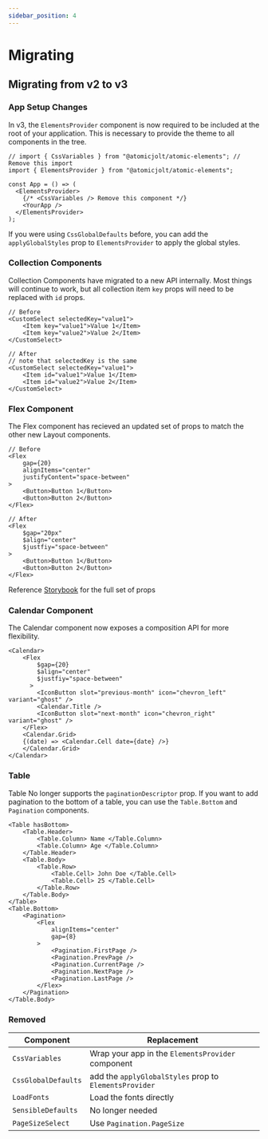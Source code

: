 ```yaml
---
sidebar_position: 4
---
```


# Migrating

## Migrating from v2 to v3

### App Setup Changes

In v3, the `ElementsProvider` component is now required to be included at the root of your application. This is necessary to provide the theme to all components in the tree.

```tsx
// import { CssVariables } from "@atomicjolt/atomic-elements"; // Remove this import
import { ElementsProvider } from "@atomicjolt/atomic-elements";

const App = () => (
  <ElementsProvider>
    {/* <CssVariables /> Remove this component */}
    <YourApp />
  </ElementsProvider>
);
```



If you were using `CssGlobalDefaults` before, you can add the `applyGlobalStyles` prop to `ElementsProvider` to apply the global styles.


### Collection Components

Collection Components have migrated to a new API internally. Most things will continue to work,
but all collection item `key` props will need to be replaced with `id` props.

```tsx
// Before
<CustomSelect selectedKey="value1">
    <Item key="value1">Value 1</Item>
    <Item key="value2">Value 2</Item>
</CustomSelect>

// After
// note that selectedKey is the same
<CustomSelect selectedKey="value1">
    <Item id="value1">Value 1</Item>
    <Item id="value2">Value 2</Item>
</CustomSelect>
```

### Flex Component

The Flex component has recieved an updated set of props to match the other new Layout components.

```tsx
// Before
<Flex
    gap={20}
    alignItems="center"
    justifyContent="space-between"
>
    <Button>Button 1</Button>
    <Button>Button 2</Button>
</Flex>

// After
<Flex
    $gap="20px"
    $align="center"
    $justfiy="space-between"
>
    <Button>Button 1</Button>
    <Button>Button 2</Button>
</Flex>
```

Reference  [Storybook](https://atomicjolt.github.io/atomic-libs/storybook/?path=/docs/layouts-flex--overview) for the full set of props

### Calendar Component

The Calendar component now exposes a composition API for more flexibility.

```tsx
<Calendar>
    <Flex
        $gap={20}
        $align="center"
        $justfiy="space-between"
      >
        <IconButton slot="previous-month" icon="chevron_left" variant="ghost" />
        <Calendar.Title />
        <IconButton slot="next-month" icon="chevron_right" variant="ghost" />
    </Flex>
    <Calendar.Grid>
    {(date) => <Calendar.Cell date={date} />}
    </Calendar.Grid>
</Calendar>
```

### Table

Table No longer supports the `paginationDescriptor` prop. If you want to add pagination to the bottom of a table, you can use the
`Table.Bottom` and `Pagination` components.

```tsx
<Table hasBottom>
    <Table.Header>
        <Table.Column> Name </Table.Column>
        <Table.Column> Age </Table.Column>
    </Table.Header>
    <Table.Body>
        <Table.Row>
            <Table.Cell> John Doe </Table.Cell>
            <Table.Cell> 25 </Table.Cell>
        </Table.Row>
    </Table.Body>
</Table>
<Table.Bottom>
    <Pagination>
        <Flex
            alignItems="center"
            gap={8}
        >
            <Pagination.FirstPage />
            <Pagination.PrevPage />
            <Pagination.CurrentPage />
            <Pagination.NextPage />
            <Pagination.LastPage />
        </Flex>
    </Pagination>
</Table.Body>
```


### Removed

| Component | Replacement |
| --- | --- |
| `CssVariables` | Wrap your app in the `ElementsProvider` component |
| `CssGlobalDefaults` | add the `applyGlobalStyles` prop to `ElementsProvider` |
| `LoadFonts` | Load the fonts directly |
| `SensibleDefaults` | No longer needed |
| `PageSizeSelect` | Use `Pagination.PageSize` |
